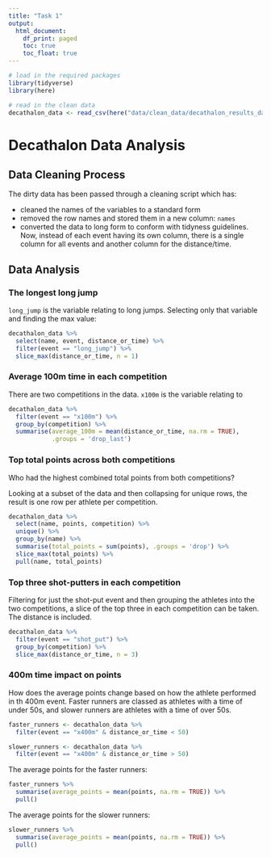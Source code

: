 ```yaml
---
title: "Task 1"
output:
  html_document:
    df_print: paged
    toc: true
    toc_float: true
---
```


```r
# load in the required packages
library(tidyverse)
library(here)
```

```r
# read in the clean data
decathalon_data <- read_csv(here("data/clean_data/decathalon_results_data.csv"))
```

# Decathalon Data Analysis

## Data Cleaning Process

The dirty data has been passed through a cleaning script which has:

+ cleaned the names of the variables to a standard form
+ removed the row names and stored them in a new column: `names`
+ converted the data to long form to conform with tidyness guidelines. Now,
instead of each event having its own column, there is a single column for all
events and another column for the distance/time.

## Data Analysis

### The longest long jump

`long_jump` is the variable relating to long jumps. Selecting only that variable
and finding the max value:

```r
decathalon_data %>% 
  select(name, event, distance_or_time) %>% 
  filter(event == "long_jump") %>% 
  slice_max(distance_or_time, n = 1)
```

### Average 100m time in each competition

There are two competitions in the data. `x100m` is the variable relating to 

```r
decathalon_data %>%
  filter(event == "x100m") %>% 
  group_by(competition) %>% 
  summarise(average_100m = mean(distance_or_time, na.rm = TRUE),
            .groups = 'drop_last')
```

### Top total points across both competitions

Who had the highest combined total points from both competitions?

Looking at a subset of the data and then collapsing for unique rows, the
result is one row per athlete per competition. 

```r
decathalon_data %>%
  select(name, points, competition) %>%
  unique() %>% 
  group_by(name) %>% 
  summarise(total_points = sum(points), .groups = 'drop') %>% 
  slice_max(total_points) %>% 
  pull(name, total_points)
```

### Top three shot-putters in each competition

Filtering for just the shot-put event and then grouping the athletes into the
two competitions, a slice of the top three in each competition can be taken.
The distance is included.

```r
decathalon_data %>%
  filter(event == "shot_put") %>% 
  group_by(competition) %>% 
  slice_max(distance_or_time, n = 3)
```

### 400m time impact on points

How does the average points change based on how the athlete performed in th
400m event. Faster runners are classed as athletes with a time of under 50s, and
slower runners are athletes with a time of over 50s.

```r
faster_runners <- decathalon_data %>%
  filter(event == "x400m" & distance_or_time < 50)

slower_runners <- decathalon_data %>%
  filter(event == "x400m" & distance_or_time > 50)

```

The average points for the faster runners:
```r
faster_runners %>% 
  summarise(average_points = mean(points, na.rm = TRUE)) %>% 
  pull()
```

The average points for the slower runners:
```r
slower_runners %>% 
  summarise(average_points = mean(points, na.rm = TRUE)) %>% 
  pull()
```


